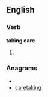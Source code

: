 ==English==

===Verb===
'''taking care'''

#{{present participle of|[[take care]]}}

===Anagrams===
* {{alphagram|aacegiknrt}}
* [[caretaking#English|caretaking]]